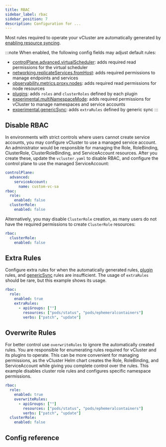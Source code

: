 ```yaml
---
title: RBAC
sidebar_label: rbac
sidebar_position: 7
description: Configuration for ...
---
```



Most rules required to operate your vCluster are automatically generated by [enabling resource syncing](../vcluster-yaml/sync/).

:::note
When enabled, the following config fields may adjust default rules:

- [controlPlane.advanced.virtualScheduler](../vcluster-yaml/control-plane/other/advanced/virtual-scheduler.mdx): adds required read permissions for the virtual scheduler
- [networking.replicateServices.fromHost](../vcluster-yaml/networking/replicate-services.mdx): adds required permissions to manage endpoints and services
- [observability.metrics.proxy.nodes](../vcluster-yaml/observability/metrics.mdx): adds required read permissions for node resources
- [plugins](../vcluster-yaml/plugins.mdx): adds `roles` and `clusterRoles` defined by each plugin
- [experimental.multiNamespaceMode](../vcluster-yaml/experimental/multi-namespace-mode.mdx): adds required permissions for vCluster to manage namespaces and service accounts
- [experimental.genericSync](../vcluster-yaml/experimental/generic-sync.mdx): adds `extraRules` defined by generic sync
:::

## Disable RBAC

In environments with strict controls where users cannot create service accounts, you may configure vCluster to use a managed service account. An administrator would be responsible for managing the Role, RoleBinding, ClusterRole, ClusterRoleBinding, and ServiceAccount resources. After you create these, update the `vcluster.yaml` to disable RBAC, and configure the control plane to use the managed ServiceAccount:

```yaml
controlPlane:
  advanced:
    serviceAccount:
      name: custom-vc-sa
rbac:
  role:
    enabled: false
  clusterRole:
    enabled: false
```

Alternatively, you may disable `ClusterRole` creation, as many users do not have the required permissions to create `ClusterRole` resources:

```yaml
rbac:
  clusterRole:
    enabled: false
```

## Extra Rules

Configure extra rules for when the automatically generated rules, [plugin](../vcluster-yaml/plugins.mdx) rules, and [genericSync](../vcluster-yaml/experimental/generic-sync.mdx) rules are insufficient. The usage of `extraRules` should be rare, but this example shows its usage.

```yaml
rbac:
  role:
    enabled: true
    extraRules:
      - apiGroups: [""]
        resources: ["pods/status", "pods/ephemeralcontainers"]
        verbs: ["patch", "update"]
```

## Overwrite Rules

For better control use `overwriteRules` to ignore the automatically created rules. You are responsible for enumerating rules required for vCluster and its plugins to operate. This can be more convenient for managing permissions, as the vCluster Helm chart creates the Role, RoleBinding, and ServiceAccount while giving you complete control over the rules. This example disables cluster role rules and configures specific namespace permissions.

```yaml
rbac:
  role:
    enabled: true
    overwriteRules:
      - apiGroups: [""]
        resources: ["pods/status", "pods/ephemeralcontainers"]
        verbs: ["patch", "update"]
  clusterRole:
    enabled: false
```

## Config reference

<RBAC/>

